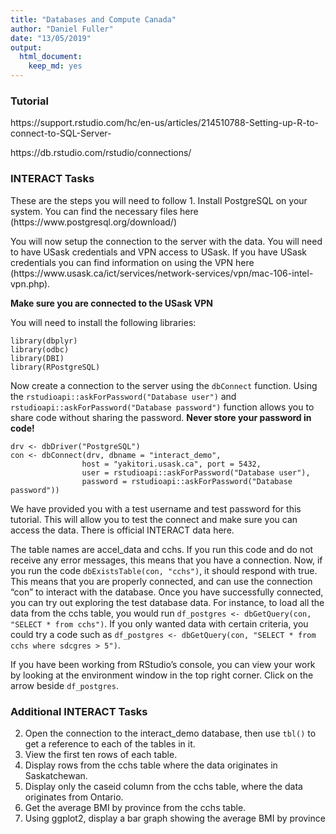```yaml
---
title: "Databases and Compute Canada"
author: "Daniel Fuller"
date: "13/05/2019"
output:
  html_document:
    keep_md: yes
---
```


### Tutorial

https://support.rstudio.com/hc/en-us/articles/214510788-Setting-up-R-to-connect-to-SQL-Server-

https://db.rstudio.com/rstudio/connections/

### INTERACT Tasks

These are the steps you will need to follow
1. Install PostgreSQL on your system. You can find the necessary files here (https://www.postgresql.org/download/)

You will now setup the connection to the server with the data. You will need to have USask credentials and VPN access to USask. If you have USask credentials you can find information on using the VPN here (https://www.usask.ca/ict/services/network-services/vpn/mac-106-intel-vpn.php). 

**Make sure you are connected to the USask VPN**

You will need to install the following libraries:
```
library(dbplyr)
library(odbc)
library(DBI)
library(RPostgreSQL) 
```    
Now create a connection to the server using the `dbConnect` function. Using the ` rstudioapi::askForPassword("Database user")` and `rstudioapi::askForPassword("Database password")` function allows you to share code without sharing the password. **Never store your password in code!**

```
drv <- dbDriver("PostgreSQL")
con <- dbConnect(drv, dbname = "interact_demo",
                host = "yakitori.usask.ca", port = 5432,
                user = rstudioapi::askForPassword("Database user"), 
                password = rstudioapi::askForPassword("Database password"))
```

We have provided you with a test username and test password for this tutorial. This will allow you to test the connect and make sure you can access the data. There is official INTERACT data here. 

The table names are accel_data and cchs. If you run this code and do not receive any error messages, this means that you have a connection. Now, if you run the code  `dbExistsTable(con, "cchs")`, it should respond with true. This means that you are properly connected, and can use the connection "con" to interact with the database. Once you have successfully connected, you can try out exploring the test database data. For instance, to load all the data from the cchs table, you would run `df_postgres <- dbGetQuery(con, "SELECT * from cchs")`. If you only wanted data with certain criteria, you could try a code such as `df_postgres <- dbGetQuery(con, "SELECT * from cchs where sdcgres > 5")`. 

If you have been working from RStudio's console, you can view your work by looking at the environment window in the top right corner. Click on the arrow beside `df_postgres`. 

### Additional INTERACT Tasks
2. Open the connection to the interact_demo database, then use `tbl()` to get a reference to each of the tables in it.
3. View the first ten rows of each table.
4. Display rows from the cchs table where the data originates in Saskatchewan.
5. Display only the caseid column from the cchs table, where the data originates from Ontario.
6. Get the average BMI by province from the cchs table.
7. Using ggplot2, display a bar graph showing the average BMI by province



